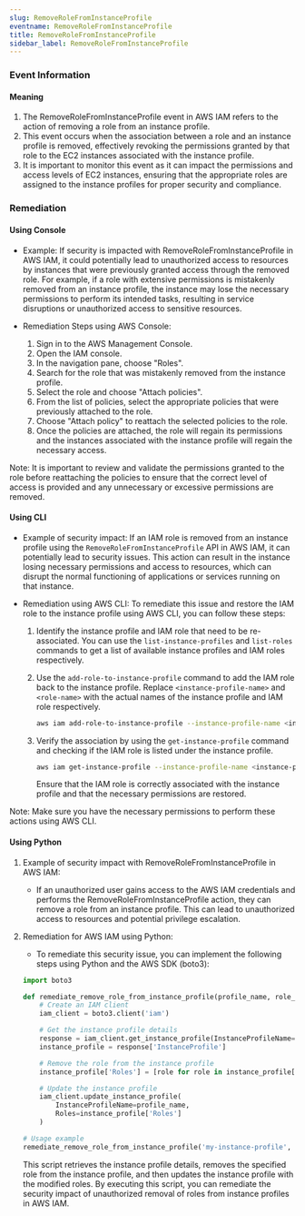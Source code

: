 ```yaml
--- 
slug: RemoveRoleFromInstanceProfile
eventname: RemoveRoleFromInstanceProfile
title: RemoveRoleFromInstanceProfile
sidebar_label: RemoveRoleFromInstanceProfile
---
```

                       
### Event Information

#### Meaning

1. The RemoveRoleFromInstanceProfile event in AWS IAM refers to the action of removing a role from an instance profile.
2. This event occurs when the association between a role and an instance profile is removed, effectively revoking the permissions granted by that role to the EC2 instances associated with the instance profile.
3. It is important to monitor this event as it can impact the permissions and access levels of EC2 instances, ensuring that the appropriate roles are assigned to the instance profiles for proper security and compliance.

### Remediation

#### Using Console

- Example: If security is impacted with RemoveRoleFromInstanceProfile in AWS IAM, it could potentially lead to unauthorized access to resources by instances that were previously granted access through the removed role. For example, if a role with extensive permissions is mistakenly removed from an instance profile, the instance may lose the necessary permissions to perform its intended tasks, resulting in service disruptions or unauthorized access to sensitive resources.

- Remediation Steps using AWS Console:
  1. Sign in to the AWS Management Console.
  2. Open the IAM console.
  3. In the navigation pane, choose "Roles".
  4. Search for the role that was mistakenly removed from the instance profile.
  5. Select the role and choose "Attach policies".
  6. From the list of policies, select the appropriate policies that were previously attached to the role.
  7. Choose "Attach policy" to reattach the selected policies to the role.
  8. Once the policies are attached, the role will regain its permissions and the instances associated with the instance profile will regain the necessary access.

Note: It is important to review and validate the permissions granted to the role before reattaching the policies to ensure that the correct level of access is provided and any unnecessary or excessive permissions are removed.

#### Using CLI

- Example of security impact: If an IAM role is removed from an instance profile using the `RemoveRoleFromInstanceProfile` API in AWS IAM, it can potentially lead to security issues. This action can result in the instance losing necessary permissions and access to resources, which can disrupt the normal functioning of applications or services running on that instance.

- Remediation using AWS CLI: To remediate this issue and restore the IAM role to the instance profile using AWS CLI, you can follow these steps:

  1. Identify the instance profile and IAM role that need to be re-associated. You can use the `list-instance-profiles` and `list-roles` commands to get a list of available instance profiles and IAM roles respectively.

  2. Use the `add-role-to-instance-profile` command to add the IAM role back to the instance profile. Replace `<instance-profile-name>` and `<role-name>` with the actual names of the instance profile and IAM role respectively.

     ```bash
     aws iam add-role-to-instance-profile --instance-profile-name <instance-profile-name> --role-name <role-name>
     ```

  3. Verify the association by using the `get-instance-profile` command and checking if the IAM role is listed under the instance profile.

     ```bash
     aws iam get-instance-profile --instance-profile-name <instance-profile-name>
     ```

     Ensure that the IAM role is correctly associated with the instance profile and that the necessary permissions are restored.

Note: Make sure you have the necessary permissions to perform these actions using AWS CLI.

#### Using Python

1. Example of security impact with RemoveRoleFromInstanceProfile in AWS IAM:
   - If an unauthorized user gains access to the AWS IAM credentials and performs the RemoveRoleFromInstanceProfile action, they can remove a role from an instance profile. This can lead to unauthorized access to resources and potential privilege escalation.

2. Remediation for AWS IAM using Python:
   - To remediate this security issue, you can implement the following steps using Python and the AWS SDK (boto3):

   ```python
   import boto3

   def remediate_remove_role_from_instance_profile(profile_name, role_name):
       # Create an IAM client
       iam_client = boto3.client('iam')

       # Get the instance profile details
       response = iam_client.get_instance_profile(InstanceProfileName=profile_name)
       instance_profile = response['InstanceProfile']

       # Remove the role from the instance profile
       instance_profile['Roles'] = [role for role in instance_profile['Roles'] if role['RoleName'] != role_name]

       # Update the instance profile
       iam_client.update_instance_profile(
           InstanceProfileName=profile_name,
           Roles=instance_profile['Roles']
       )

   # Usage example
   remediate_remove_role_from_instance_profile('my-instance-profile', 'my-role')
   ```

   This script retrieves the instance profile details, removes the specified role from the instance profile, and then updates the instance profile with the modified roles. By executing this script, you can remediate the security impact of unauthorized removal of roles from instance profiles in AWS IAM.


 